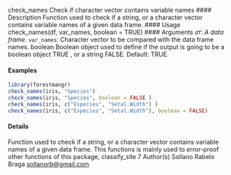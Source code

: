 check_names Check if character vector contains variable names
#### Description
Function used to check if a string, or a character vector contains variable names of a given data
frame.
#### Usage
check_names(df, var_names, boolean = TRUE)
#### Arguments 
*``df``: A data frame.
* ``var_names ``: Character vector to be compared with the data frame names.
boolean Boolean object used to define if the output is going to be a boolean object TRUE
, or a string FALSE. Default: TRUE.

#### Examples
```r
library(forestmangr)
check_names(iris, "Species")
check_names(iris, "Species", boolean = FALSE )
check_names(iris, c("Especies", "Setal.Width") )
check_names(iris, c("Especies", "Setal.Width"), boolean = FALSE)
```

#### Details
Function used to check if a string, or a character vector contains variable names of a given data
frame. This functions is mainly used to error-proof other functions of this package,
classify_site 7
Author(s)
Sollano Rabelo Braga <sollanorb@gmail.com>

